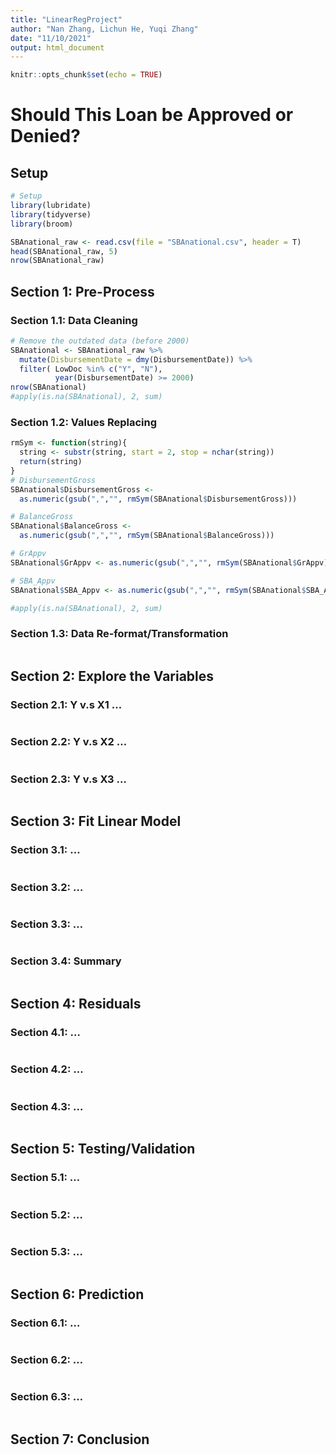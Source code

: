 ```yaml
---
title: "LinearRegProject"
author: "Nan Zhang, Lichun He, Yuqi Zhang"
date: "11/10/2021"
output: html_document
---
```


```r
knitr::opts_chunk$set(echo = TRUE)
```

# Should This Loan be Approved or Denied?

## Setup
```r
# Setup
library(lubridate)
library(tidyverse)
library(broom)

SBAnational_raw <- read.csv(file = "SBAnational.csv", header = T)
head(SBAnational_raw, 5)
nrow(SBAnational_raw)
```
## Section 1: Pre-Process

### Section 1.1: Data Cleaning
```r
# Remove the outdated data (before 2000)
SBAnational <- SBAnational_raw %>% 
  mutate(DisbursementDate = dmy(DisbursementDate)) %>% 
  filter( LowDoc %in% c("Y", "N"),
          year(DisbursementDate) >= 2000)
nrow(SBAnational)
#apply(is.na(SBAnational), 2, sum)
```

### Section 1.2: Values Replacing
```r
rmSym <- function(string){
  string <- substr(string, start = 2, stop = nchar(string))
  return(string)
}
# DisbursementGross
SBAnational$DisbursementGross <- 
  as.numeric(gsub(",","", rmSym(SBAnational$DisbursementGross)))

# BalanceGross
SBAnational$BalanceGross <- 
  as.numeric(gsub(",","", rmSym(SBAnational$BalanceGross)))

# GrAppv
SBAnational$GrAppv <- as.numeric(gsub(",","", rmSym(SBAnational$GrAppv)))

# SBA_Appv
SBAnational$SBA_Appv <- as.numeric(gsub(",","", rmSym(SBAnational$SBA_Appv)))

#apply(is.na(SBAnational), 2, sum)
```

### Section 1.3: Data Re-format/Transformation
```r

```

## Section 2: Explore the Variables

### Section 2.1: Y v.s X1 ...
```r

```

### Section 2.2: Y v.s X2 ...
```r

```

### Section 2.3: Y v.s X3 ...
```r

```

## Section 3: Fit Linear Model

### Section 3.1: ...
```r

```

### Section 3.2: ...
```r

```

### Section 3.3: ...
```r

```

### Section 3.4: Summary
```r

```

## Section 4: Residuals

### Section 4.1: ...
```r

```

### Section 4.2: ...
```r

```

### Section 4.3: ...
```r

```

## Section 5: Testing/Validation

### Section 5.1: ...
```r

```

### Section 5.2: ...
```r

```

### Section 5.3: ...
```r

```

## Section 6: Prediction

### Section 6.1: ...
```r

```

### Section 6.2: ...
```r

```

### Section 6.3: ...
```r

```

## Section 7: Conclusion
